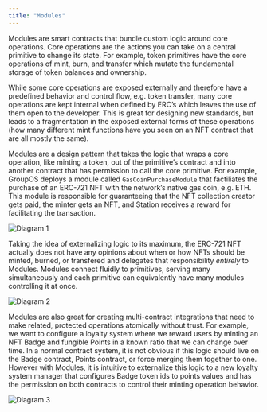 ```yaml
---
title: "Modules"
---
```


Modules are smart contracts that bundle custom logic around core operations. Core operations are the actions you can take on a central primitive to change its state. For example, token primitives have the core operations of mint, burn, and transfer which mutate the fundamental storage of token balances and ownership.

While some core operations are exposed externally and therefore have a predefined behavior and control flow, e.g. token transfer, many core operations are kept internal when defined by ERC’s which leaves the use of them open to the developer. This is great for designing new standards, but leads to a fragmentation in the exposed external forms of these operations (how many different mint functions have you seen on an NFT contract that are all mostly the same).

Modules are a design pattern that takes the logic that wraps a core operation, like minting a token, out of the primitive’s contract and into another contract that has permission to call the core primitive. For example, GroupOS deploys a module called `GasCoinPurchaseModule` that factiliates the purchase of an ERC-721 NFT with the network’s native gas coin, e.g. ETH. This module is responsible for guaranteeing that the NFT collection creator gets paid, the minter gets an NFT, and Station receives a reward for facilitating the transaction.

![Diagram 1](https://station-images.nyc3.digitaloceanspaces.com/72c5411d-acd2-4253-aced-7ae0ff29d620.png)

Taking the idea of externalizing logic to its maximum, the ERC-721 NFT actually does not have any opinions about when or how NFTs should be minted, burned, or transfered and delegates that responsibility *entirely* to Modules. Modules connect fluidly to primitives, serving many simultaneously and each primitive can equivalently have many modules controlling it at once.

![Diagram 2](https://station-images.nyc3.digitaloceanspaces.com/fe64194d-02ca-4885-9587-def13891708d.png)

Modules are also great for creating multi-contract integrations that need to make related, protected operations atomically without trust. For example, we want to configure a loyalty system where we reward users by minting an NFT Badge and fungible Points in a known ratio that we can change over time. In a normal contract system, it is not obvious if this logic should live on the Badge contract, Points contract, or force merging them together to one. However with Modules, it is intuitive to externalize this logic to a new loyalty system manager that configures Badge token ids to points values and has the permission on both contracts to control their minting operation behavior.

![Diagram 3](https://station-images.nyc3.digitaloceanspaces.com/2f1e787d-fc33-4b38-9963-a7b7d5fe0d4f.png)